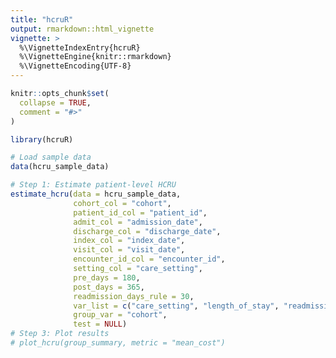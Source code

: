 ```yaml
---
title: "hcruR"
output: rmarkdown::html_vignette
vignette: >
  %\VignetteIndexEntry{hcruR}
  %\VignetteEngine{knitr::rmarkdown}
  %\VignetteEncoding{UTF-8}
---
```


```r
knitr::opts_chunk$set(
  collapse = TRUE,
  comment = "#>"
)
```

```r
library(hcruR)

# Load sample data
data(hcru_sample_data)

# Step 1: Estimate patient-level HCRU
estimate_hcru(data = hcru_sample_data,
              cohort_col = "cohort",
              patient_id_col = "patient_id",
              admit_col = "admission_date",
              discharge_col = "discharge_date",
              index_col = "index_date",
              visit_col = "visit_date",
              encounter_id_col = "encounter_id",
              setting_col = "care_setting",
              pre_days = 180,
              post_days = 365,
              readmission_days_rule = 30,
              var_list = c("care_setting", "length_of_stay", "readmission", "cost_usd"),
              group_var = "cohort",
              test = NULL)
# Step 3: Plot results
# plot_hcru(group_summary, metric = "mean_cost")
```
